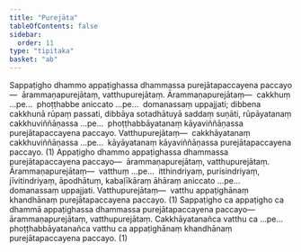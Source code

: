```yaml
---
title: "Purejāta"
tableOfContents: false
sidebar:
  order: 11
type: "tipitaka"
basket: "ab"
---
```



<DynamicBreadcrumb />

<Division number="75">

<Paragraph number="711">
Sappaṭigho dhammo appaṭighassa dhammassa purejātapaccayena paccayo—  ārammaṇapurejātaṃ, vatthupurejātaṃ. <Emphasis>Ārammaṇapurejātaṃ</Emphasis>—  cakkhuṃ …pe…  phoṭṭhabbe aniccato …pe…  domanassaṃ uppajjati; dibbena cakkhunā rūpaṃ passati, dibbāya sotadhātuyā saddaṃ suṇāti, rūpāyatanaṃ cakkhuviññāṇassa …pe…  phoṭṭhabbāyatanaṃ kāyaviññāṇassa purejātapaccayena paccayo. <Emphasis>Vatthupurejātaṃ</Emphasis>—  cakkhāyatanaṃ cakkhuviññāṇassa …pe…  kāyāyatanaṃ kāyaviññāṇassa purejātapaccayena paccayo. (1)
</Paragraph>

<Paragraph number="712">
Appaṭigho dhammo appaṭighassa dhammassa purejātapaccayena paccayo—  ārammaṇapurejātaṃ, vatthupurejātaṃ. <Emphasis>Ārammaṇapurejātaṃ</Emphasis>—  vatthuṃ …pe…  itthindriyaṃ, purisindriyaṃ, jīvitindriyaṃ, āpodhātuṃ, kabaḷīkāraṃ āhāraṃ aniccato …pe…  domanassaṃ uppajjati. <Emphasis>Vatthupurejātaṃ</Emphasis>—  vatthu appaṭighānaṃ khandhānaṃ purejātapaccayena paccayo. (1)
</Paragraph>

<Paragraph number="713">
Sappaṭigho ca appaṭigho ca dhammā appaṭighassa dhammassa purejātapaccayena paccayo—  <Emphasis>ārammaṇapurejātaṃ, vatthupurejātaṃ</Emphasis>. Cakkhāyatanañca vatthu ca …pe…  phoṭṭhabbāyatanañca vatthu ca appaṭighānaṃ khandhānaṃ purejātapaccayena paccayo. (1)
</Paragraph>
</Division>